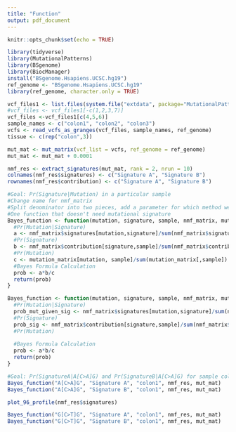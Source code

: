 ```yaml
---
title: "Function"
output: pdf_document
---
```


```r
knitr::opts_chunk$set(echo = TRUE)
```

```r
library(tidyverse)
library(MutationalPatterns)
library(BSgenome)
library(BiocManager)
install("BSgenome.Hsapiens.UCSC.hg19")
ref_genome <- "BSgenome.Hsapiens.UCSC.hg19"
library(ref_genome, character.only = TRUE)
```

```r
vcf_files1 <- list.files(system.file("extdata", package="MutationalPatterns"), pattern = ".vcf", full.names = TRUE)
#vcf_files <- vcf_files1[-c(1,2,3,7)]
vcf_files <-vcf_files1[c(4,5,6)]
sample_names <- c("colon1", "colon2", "colon3")
vcfs <- read_vcfs_as_granges(vcf_files, sample_names, ref_genome)
tissue <- c(rep("colon",3))
```

```r
mut_mat <- mut_matrix(vcf_list = vcfs, ref_genome = ref_genome)
mut_mat <- mut_mat + 0.0001
```

```r
nmf_res <- extract_signatures(mut_mat, rank = 2, nrun = 10)
colnames(nmf_res$signatures) <- c("Signature A", "Signature B")
rownames(nmf_res$contribution) <- c("Signature A", "Signature B")
```

```r
#Goal: Pr(Signature|Mutation) in a particular sample
#Change name for nmf_matrix
#Split denominator into two pieces, add a parameter for which method we use
#One function that doesn't need mutational signature
Bayes_function <- function(mutation, signature, sample, nmf_matrix, mutation_matrix){
  #Pr(Mutation|Signature)
  a <- nmf_matrix$signatures[mutation,signature]/sum(nmf_matrix$signatures[,signature])
  #Pr(Signature)
  b <- nmf_matrix$contribution[signature,sample]/sum(nmf_matrix$contribution[,sample])
  #Pr(Mutation)
  c <- mutation_matrix[mutation, sample]/sum(mutation_matrix[,sample])
  #Bayes Formula Calculation
  prob <- a*b/c
  return(prob)
}
```

```r
Bayes_function <- function(mutation, signature, sample, nmf_matrix, mutation_matrix){
  #Pr(Mutation|Signature)
  prob_mut_given_sig <- nmf_matrix$signatures[mutation,signature]/sum(nmf_matrix$signatures[,signature])
  #Pr(Signature)
  prob_sig <- nmf_matrix$contribution[signature,sample]/sum(nmf_matrix$contribution[,sample])
  #Pr(Mutation)
  
  #Bayes Formula Calculation
  prob <- a*b/c
  return(prob)
}
```

```r
#Goal: Pr(SignatureA|A[C>A]G) and Pr(SignatureB|A[C>A]G) for sample colon1
Bayes_function("A[C>A]G", "Signature A", "colon1", nmf_res, mut_mat)
Bayes_function("A[C>A]G", "Signature B", "colon1", nmf_res, mut_mat)
```

```r
plot_96_profile(nmf_res$signatures)
```

```r
Bayes_function("G[C>T]G", "Signature A", "colon1", nmf_res, mut_mat)
Bayes_function("G[C>T]G", "Signature B", "colon1", nmf_res, mut_mat)
```

